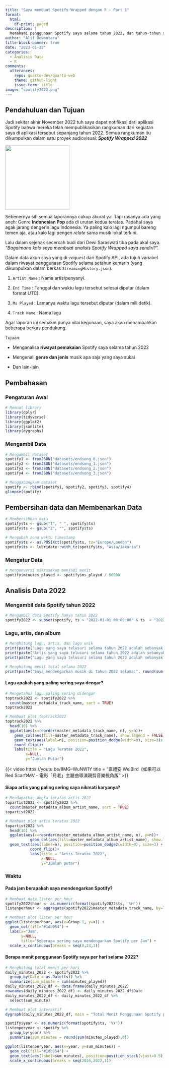 ```yaml
---
title: "Saya membuat Spotify Wrapped dengan R - Part 1"
format: 
  html: 
    df-print: paged
description: |
  Memahami penggunaan Spotify saya selama tahun 2022, dan tahun-tahun sebelumnya.
author: "Alif Dewantara"
title-block-banner: true
date: "2023-01-23"
categories: 
  - Analisis Data
  - R
comments: 
  utterances: 
    repo: quarto-dev/quarto-web
    theme: github-light
    issue-term: title
image: "spotify2022.png"
---
```


## Pendahuluan dan Tujuan

Jadi sekitar akhir November 2022 tuh saya dapet notifikasi dari aplikasi Spotify bahwa mereka telah mempublikasikan rangkuman dari kegiatan saya di aplikasi tersebut sepanjang tahun 2022. Semua rangkuman itu dikumpulkan dalam satu proyek audiovisual: ***Spotify Wrapped 2022***

![](f81b00ac-f.png){fig-align="center" width="204"}

Sebenernya sih semua laporannya cukup akurat ya. Tapi rasanya ada yang aneh: Genre **Indonesian Pop** ada di urutan kedua teratas. Padahal saya agak jarang dengerin lagu Indonesia. Ya paling kalo lagi ngumpul bareng temen aja, atau kalo lagi pengen *relate* sama musik lokal terkini.

Lalu dalam sejenak secercah budi dari Dewi Saraswati tiba pada akal saya. *"Bagaimana kalo saya membuat analisis Spotify Wrapped saya sendiri?".*

Dalam data akun saya yang di-*request* dari Spotify API, ada tujuh variabel dalam riwayat penggunaan Spotify selama setahun kemarin (yang dikumpulkan dalam berkas `StreamingHistory.json`).

1.  `Artist Name` : Nama artis/penyanyi.

2.  `End Time` : Tanggal dan waktu lagu tersebut selesai diputar (dalam format UTC).

3.  `Ms Played` : Lamanya waktu lagu tersebut diputar (dalam mili detik).

4.  `Track Name` : Nama lagu

Agar laporan ini semakin punya nilai kegunaan, saya akan menambahkan beberapa berkas pendukung.

Tujuan:

-   Menganalisa **riwayat pemakaian** Spotify saya selama tahun 2022

-   Mengenali **genre dan jenis** musik apa saja yang saya sukai

-   Dan lain-lain

## Pembahasan

### Pengaturan Awal

```r
# Memuat library
library(dplyr)
library(tidyverse)
library(ggplot2)
library(jsonlite)
library(dygraphs)
```

### Mengambil Data

```r
# Mengambil dataset
spotify1 <- fromJSON("datasets/endsong_0.json")
spotify2 <- fromJSON("datasets/endsong_1.json")
spotify3 <- fromJSON("datasets/endsong_2.json")
spotify4 <- fromJSON("datasets/endsong_3.json")
```

```r
# Menggabungkan dataset
spotify <- rbind(spotify1, spotify2, spotify3, spotify4)
glimpse(spotify)
```

## Pembersihan data dan Membenarkan Data

```r
# Membersihkan data
spotify$ts <- gsub("T", " ", spotify$ts)
spotify$ts <- gsub("Z", "", spotify$ts)

# Mengubah zona waktu timestamp
spotify$ts <- as.POSIXct(spotify$ts, tz="Europe/London")
spotify$ts <- lubridate::with_tz(spotify$ts, "Asia/Jakarta")
```

### Mengatur Data

```r
# Mengonversi mikrosekon menjadi menit
spotify$minutes_played <- spotify$ms_played / 60000
```

## Analisis Data 2022

### Mengambil data Spotify tahun 2022

```r
# Mengambil data Spotify hanya tahun 2022
spotify2022 <- subset(spotify, ts > "2022-01-01 00:00:00" & ts  < "2022-12-31 23:59:59")
```

### Lagu, artis, dan album

```r
# Menghitung lagu, artis, dan lagu unik
print(paste("Lagu yang saya telusuri selama tahun 2022 adalah sebanyak:", n_distinct(spotify2022$master_metadata_track_name)))
print(paste("Artis yang saya telusuri selama tahun 2022 adalah sebanyak:", n_distinct(spotify2022$master_metadata_album_artist_name)))
print(paste("Lagu yang saya telusuri selama tahun 2022 adalah sebanyak:", n_distinct(spotify2022$master_metadata_album_album_name)))

# Menghitung menit total selama 2022
print(paste("Saya mendengarkan musik di tahun 2022 selama:", round(sum(spotify2022$minutes_played),0)))
```

#### Lagu apakah yang paling sering saya dengar?

```r
# Mengetahui lagu paling sering didengar
toptrack2022 <- spotify2022 %>%
  count(master_metadata_track_name, sort = TRUE)
toptrack2022
```

```r
# Membuat plot toptrack2022
toptrack2022 %>%
  head(10) %>%
  ggplot(aes(x=reorder(master_metadata_track_name, n), y=n))+
    geom_col(aes(fill=master_metadata_track_name), show.legend = FALSE)+
    geom_text(aes(label=n), position=position_dodge(width=0), size=3)+
    coord_flip()+
    labs(title = "Lagu Teratas 2022",
         x=NULL,
         y="Jumlah Putar")
```

{{< video https://youtu.be/8MG–WuNW1Y title = "韋禮安 WeiBird《如果可以 Red Scarf》MV - 電影「月老」主題曲導演親剪音樂視角版" >}}

#### Siapa artis yang paling sering saya nikmati karyanya?

```r
# Mendapatkan angka teratas artis 2022
topartist2022 <- spotify2022 %>%
  count(master_metadata_album_artist_name, sort = TRUE)
topartist2022
```

```r
# Membuat plot artis teratas 2022
topartist2022 %>%
  head(10) %>%
  ggplot(aes(x=reorder(master_metadata_album_artist_name, n), y=n))+
           geom_col(aes(fill=master_metadata_album_artist_name), show.legend = FALSE)+
  geom_text(aes(label=n), position=position_dodge2(width=0), size=3) +
           coord_flip()+
           labs(title = "Artis Teratas 2022",
                x=NULL,
                y="Jumlah putar")
```

### Waktu

#### Pada jam berapakah saya mendengarkan Spotify?

```r
# Membuat data listen per hour
spotify2022$hour <- as.numeric(format(spotify2022$ts, '%H'))
listenperhour <- aggregate(spotify2022$master_metadata_track_name, by=list(spotify2022$hour), FUN=length)

# Membuat plot listen per hour
ggplot(listenperhour, aes(x=Group.1, y=x)) +
  geom_col(fill="#1db954") +
  labs(x="Jam",
       y=NULL,
       title="Seberapa sering saya mendengarkan Spotify per Jam") +
  scale_x_continuous(breaks = seq(0,23,1))
```

#### Berapa menit penggunaan Spotify saya per hari selama 2022?

```r
# Menghitung total menit per hari
daily_minutes_2022 <- spotify2022 %>%
  group_by(Date = as.Date(ts)) %>%
  summarize(sum_minute = sum(minutes_played))
daily_minutes_2022_df <- data.frame(daily_minutes_2022)
rownames(daily_minutes_2022_df) <- daily_minutes_2022_df$Date
daily_minutes_2022_df <- daily_minutes_2022_df %>%
  select(sum_minute)

# Membuat plot interaktif
dygraph(daily_minutes_2022_df, main = "Total Menit Penggunaan Spotify per Hari")
```

```r
spotify$year <- as.numeric(format(spotify$ts, '%Y'))
listenperyear <- spotify %>%
  group_by(year) %>%
  summarise(sum_minutes = round(sum(minutes_played),0))

ggplot(listenperyear, aes(x=year, y=sum_minutes)) +
  geom_col(fill="#1db954") +
  geom_text(aes(label=sum_minutes), position=position_stack(vjust=0.5), size=3) +
  scale_x_continuous(breaks = seq(2016,2022,1))
```
